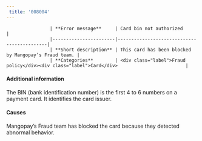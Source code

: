 ```yaml
---  
 title: '008004'  
---  
```



                    | **Error message**     | Card bin not authorized                   |
                    |-----------------------|--------------------------------------------|
                    | **Short description** | This card has been blocked by Mangopay’s Fraud team. |
                    | **Categories**        | <div class="label">Fraud policy</div><div class="label">Card</div>                         |
                  

#### Additional information  

The BIN (bank identification number) is the first 4 to 6 numbers on a payment card. It identifies the card issuer.  

#### Causes  

Mangopay’s Fraud team has blocked the card because they detected abnormal behavior.